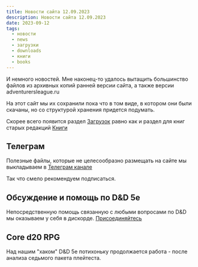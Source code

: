 ```yaml
---
title: Новости сайта 12.09.2023
description: Новости сайта 12.09.2023
date: 2023-09-12
tags:
  - новости
  - news
  - загрузки
  - downloads
  - книги
  - books
---
```


И немного новостей. Мне наконец-то удалось вытащить большинство файлов из архивных копий ранней версии сайта, а также версии adventurersleague.ru

На этот сайт мы их сохранили пока что в том виде, в котором они были скачаны, но со структурой хранения придется подумать.

Скорее всего появится раздел [Загрузок](https://cyborgsandmages.com/downloads) равно как и раздел для книг старых редакций [Книги](https://cyborgsandmages.com/books)

## Телеграм

Полезные файлы, которые не целесообразно размещать на сайте мы выкладываем в [Телеграм канале](https://t.me/cyborgs_and_mages) 

Так что смело рекомендуем подписаться.

## Обсуждение и помощь по D&D 5e

Непосредственную помощь связанную с любыми вопросами по D&D мы оказываем у себя в дискорде. [Присоединяйтесь](https://discord.gg/yrJqvCqU3w) 


## Core d20 RPG

Над нашим "хаком" D&D 5e потихоньку продолжается работа - после анализа седьмого пакета плейтеста.
